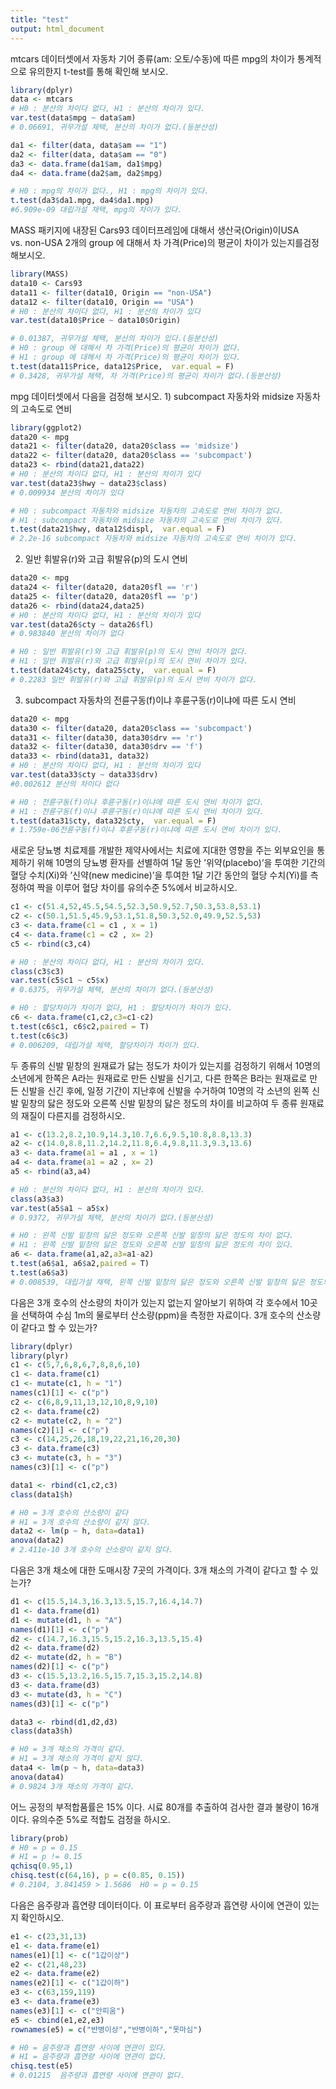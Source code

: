 ```yaml
---
title: "test"
output: html_document
---
```

mtcars 데이터셋에서 자동차 기어 종류(am: 오토/수동)에 따른 mpg의 차이가 통계적으로 유의한지 t-test를 통해 확인해 보시오.
```r
library(dplyr)
data <- mtcars
# H0 : 분산의 차이다 없다, H1 : 분산의 차이가 있다.
var.test(data$mpg ~ data$am)
# 0.06691, 귀무가설 체택, 분산의 차이가 없다.(등분산성)

da1 <- filter(data, data$am == "1")
da2 <- filter(data, data$am == "0")
da3 <- data.frame(da1$am, da1$mpg)
da4 <- data.frame(da2$am, da2$mpg)

# H0 : mpg의 차이가 없다., H1 : mpg의 차이가 있다.
t.test(da3$da1.mpg, da4$da1.mpg)
#6.909e-09 대립가설 채택, mpg의 차이가 있다.
```

MASS 패키지에 내장된 Cars93 데이터프레임에 대해서 생산국(Origin)이USA vs. non-USA 2개의 group 에 대해서 차 가격(Price)의 평균이 차이가 있는지를검정해보시오.
```r
library(MASS)
data10 <- Cars93
data11 <- filter(data10, Origin == "non-USA")
data12 <- filter(data10, Origin == "USA")
# H0 : 분산의 차이다 없다, H1 : 분산의 차이가 있다
var.test(data10$Price ~ data10$Origin)

# 0.01387, 귀무가설 체택, 분산의 차이가 있다.(등분산성)
# H0 : group 에 대해서 차 가격(Price)의 평균이 차이가 없다. 
# H1 : group 에 대해서 차 가격(Price)의 평균이 차이가 있다.
t.test(data11$Price, data12$Price,  var.equal = F)
# 0.3428, 귀무가설 체택, 차 가격(Price)의 평균이 차이가 없다.(등분산성)

```

mpg 데이터셋에서 다음을 검정해 보시오.
1) subcompact 자동차와 midsize 자동차의 고속도로 연비
```r
library(ggplot2)
data20 <- mpg
data21 <- filter(data20, data20$class == 'midsize')
data22 <- filter(data20, data20$class == 'subcompact')
data23 <- rbind(data21,data22)
# H0 : 분산의 차이다 없다, H1 : 분산의 차이가 있다
var.test(data23$hwy ~ data23$class)
# 0.009934 분산의 차이가 있다

# H0 : subcompact 자동차와 midsize 자동차의 고속도로 연비 차이가 없다. 
# H1 : subcompact 자동차와 midsize 자동차의 고속도로 연비 차이가 있다.
t.test(data21$hwy, data12$displ,  var.equal = F)
# 2.2e-16 subcompact 자동차와 midsize 자동차의 고속도로 연비 차이가 있다.
```

2) 일반 휘발유(r)와 고급 휘발유(p)의 도시 연비
```r
data20 <- mpg
data24 <- filter(data20, data20$fl == 'r')
data25 <- filter(data20, data20$fl == 'p')
data26 <- rbind(data24,data25)
# H0 : 분산의 차이다 없다, H1 : 분산의 차이가 있다
var.test(data26$cty ~ data26$fl)
# 0.983840 분산의 차이가 없다

# H0 : 일반 휘발유(r)와 고급 휘발유(p)의 도시 연비 차이가 없다. 
# H1 : 일반 휘발유(r)와 고급 휘발유(p)의 도시 연비 차이가 있다.
t.test(data24$cty, data25$cty,  var.equal = F)
# 0.2283 일반 휘발유(r)와 고급 휘발유(p)의 도시 연비 차이가 없다. 

```

3) subcompact 자동차의 전륜구동(f)이냐 후륜구동(r)이냐에 따른 도시 연비
```r
data20 <- mpg
data30 <- filter(data20, data20$class == 'subcompact')
data31 <- filter(data30, data30$drv == 'r')
data32 <- filter(data30, data30$drv == 'f')
data33 <- rbind(data31, data32)
# H0 : 분산의 차이다 없다, H1 : 분산의 차이가 있다
var.test(data33$cty ~ data33$drv)
#0.002612 분산의 차이다 없다

# H0 : 전륜구동(f)이냐 후륜구동(r)이냐에 따른 도시 연비 차이가 없다. 
# H1 : 전륜구동(f)이냐 후륜구동(r)이냐에 따른 도시 연비 차이가 있다.
t.test(data31$cty, data32$cty,  var.equal = F)
# 1.759e-06전륜구동(f)이냐 후륜구동(r)이냐에 따른 도시 연비 차이가 있다.

```

새로운 당뇨병 치료제를 개발한 제약사에서는 치료에 지대한 영향을 주는 외부요인을 통제하기 위해 10명의 당뇨병 환자를 선별하여 1달 동안 '위약(placebo)'을 투여한 기간의 혈당 수치(Xi)와 '신약(new medicine)'을 투여한 1달 기간 동안의 혈당 수치(Yi)를 측정하여 짝을 이루어 혈당 차이를 유의수준 5%에서 비교하시오.
```r
c1 <- c(51.4,52,45.5,54.5,52.3,50.9,52.7,50.3,53.8,53.1)
c2 <- c(50.1,51.5,45.9,53.1,51.8,50.3,52.0,49.9,52.5,53)
c3 <- data.frame(c1 = c1 , x = 1)
c4 <- data.frame(c1 = c2 , x= 2)
c5 <- rbind(c3,c4)

# H0 : 분산의 차이다 없다, H1 : 분산의 차이가 있다.
class(c3$c3)
var.test(c5$c1 ~ c5$x)
# 0.6375, 귀무가설 체택, 분산의 차이가 없다.(등분산성)

# H0 : 할당차이가 차이가 없다, H1 : 할당차이가 차이가 있다.
c6 <- data.frame(c1,c2,c3=c1-c2)
t.test(c6$c1, c6$c2,paired = T)
t.test(c6$c3)
# 0.006209, 대립가설 체택, 할당차이가 차이가 있다.
```

두 종류의 신발 밑창의 원재료가 닳는 정도가 차이가 있는지를 검정하기 위해서 10명의 소년에게 한쪽은 A라는 원재료로 만든 신발을 신기고, 다른 한쪽은 B라는 원재료로 만든 신발을 신긴 후에, 일정 기간이 지난후에 신발을 수거하여 10명의 각 소년의 왼쪽 신발 밑창의 닳은 정도와 오른쪽 신발 밑창의 닳은 정도의 차이를 비교하여 두 종류 원재료의 재질이 다른지를 검정하시오.
```r
a1 <- c(13.2,8.2,10.9,14.3,10.7,6.6,9.5,10.8,8.8,13.3)
a2 <- c(14.0,8.8,11.2,14.2,11.8,6.4,9.8,11.3,9.3,13.6)
a3 <- data.frame(a1 = a1 , x = 1)
a4 <- data.frame(a1 = a2 , x= 2)
a5 <- rbind(a3,a4)

# H0 : 분산의 차이다 없다, H1 : 분산의 차이가 있다.
class(a3$a3)
var.test(a5$a1 ~ a5$x)
# 0.9372, 귀무가설 체택, 분산의 차이가 없다.(등분산성)

# H0 : 왼쪽 신발 밑창의 닳은 정도와 오른쪽 신발 밑창의 닳은 정도의 차이 없다. 
# H1 : 왼쪽 신발 밑창의 닳은 정도와 오른쪽 신발 밑창의 닳은 정도의 차이 있다. 
a6 <- data.frame(a1,a2,a3=a1-a2)
t.test(a6$a1, a6$a2,paired = T)
t.test(a6$a3)
# 0.008539, 대립가설 채택, 왼쪽 신발 밑창의 닳은 정도와 오른쪽 신발 밑창의 닳은 정도의 차이 있다.

```

다음은 3개 호수의 산소량의 차이가 있는지 없는지 알아보기 위하여 각 호수에서 10곳을 선택하여 수심 1m의 물로부터 산소량(ppm)을 측정한 자료이다. 3개 호수의 산소량이 같다고 할 수 있는가?
```r
library(dplyr)
library(plyr)
c1 <- c(5,7,6,8,6,7,8,8,6,10)
c1 <- data.frame(c1)
c1 <- mutate(c1, h = "1")
names(c1)[1] <- c("p")
c2 <- c(6,8,9,11,13,12,10,8,9,10)
c2 <- data.frame(c2)
c2 <- mutate(c2, h = "2")
names(c2)[1] <- c("p")
c3 <- c(14,25,26,18,19,22,21,16,20,30)
c3 <- data.frame(c3)
c3 <- mutate(c3, h = "3")
names(c3)[1] <- c("p")

data1 <- rbind(c1,c2,c3)
class(data1$h)

# H0 = 3개 호수의 산소량이 같다
# H1 = 3개 호수의 산소량이 같지 않다.
data2 <- lm(p ~ h, data=data1)
anova(data2)
# 2.411e-10 3개 호수의 산소량이 같지 않다.

```

다음은 3개 채소에 대한 도매시장 7곳의 가격이다.
3개 채소의 가격이 같다고 할 수 있는가?
```r
d1 <- c(15.5,14.3,16.3,13.5,15.7,16.4,14.7)
d1 <- data.frame(d1)
d1 <- mutate(d1, h = "A")
names(d1)[1] <- c("p")
d2 <- c(14.7,16.3,15.5,15.2,16.3,13.5,15.4)
d2 <- data.frame(d2)
d2 <- mutate(d2, h = "B")
names(d2)[1] <- c("p")
d3 <- c(15.5,13.2,16.5,15.7,15.3,15.2,14.8)
d3 <- data.frame(d3)
d3 <- mutate(d3, h = "C")
names(d3)[1] <- c("p")

data3 <- rbind(d1,d2,d3)
class(data3$h)

# H0 = 3개 채소의 가격이 같다.
# H1 = 3개 채소의 가격이 같지 않다.
data4 <- lm(p ~ h, data=data3)
anova(data4)
# 0.9824 3개 채소의 가격이 같다.
```

어느 공정의 부적합품률은 15% 이다. 
시료 80개를 추출하여 검사한 결과 불량이 16개이다.
유의수준 5%로 적합도 검정을 하시오.
```r
library(prob)
# H0 = p = 0.15 
# H1 = p != 0.15
qchisq(0.95,1)
chisq.test(c(64,16), p = c(0.85, 0.15))
# 0.2104, 3.841459 > 1.5686  H0 = p = 0.15 
```

다음은 음주량과 흡연량 데이터이다.
이 표로부터 음주량과 흡연량 사이에 연관이 있는지 확인하시오.
```r
e1 <- c(23,31,13)
e1 <- data.frame(e1)
names(e1)[1] <- c("1갑이상")
e2 <- c(21,48,23)
e2 <- data.frame(e2)
names(e2)[1] <- c("1갑이하")
e3 <- c(63,159,119)
e3 <- data.frame(e3)
names(e3)[1] <- c("안피움")
e5 <- cbind(e1,e2,e3)
rownames(e5) = c("반병이상","반병이하","못마심")

# H0 = 음주량과 흡연량 사이에 연관이 있다.
# H1 = 음주량과 흡연량 사이에 연관이 없다.
chisq.test(e5)
# 0.01215  음주량과 흡연량 사이에 연관이 없다.
```



